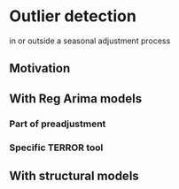# Outlier detection

in or outside a seasonal adjustment process

## Motivation


## With Reg Arima models 

### Part of preadjustment

### Specific TERROR tool

## With structural models 